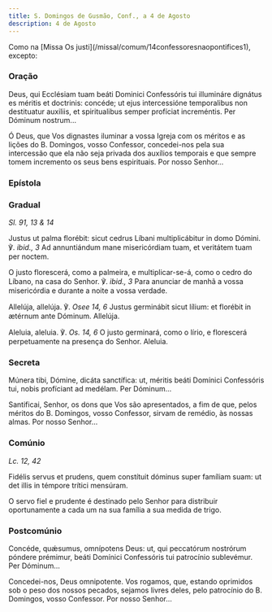 ```yaml
---
title: S. Domingos de Gusmão, Conf., a 4 de Agosto
description: 4 de Agosto
---
```


<aside>
  Como na [Missa Os justi](/missal/comum/14confessoresnaopontifices1), excepto:
</aside>


### Oração

<div class="side-by-side not-content">

Deus, qui Ecclésiam tuam beáti Dominici Confessóris tui illumináre dignátus es méritis et doctrinis: concéde; ut ejus intercessióne temporalibus non destituatur auxiliis, et spiritualibus semper profíciat increméntis. Per Dóminum nostrum...

Ó Deus, que Vos dignastes iluminar a vossa Igreja com os méritos e as lições do B. Domingos, vosso Confessor, concedei-nos pela sua intercessão que ela não seja privada dos auxílios temporais e que sempre tomem incremento os seus bens espirituais. Por nosso Senhor...

</div>

### Epístola

<LinkCard
  href="/missal/comum/13doutores#epístola"
  title="Doutores - Missa In médio Ecclésiae"
/>

### Gradual

<em>Sl. 91, 13 & 14</em>

<div class="side-by-side not-content">

Justus ut palma florébit: sicut cedrus Líbani multiplicábitur in domo Dómini. ℣. <em>ibid., 3</em> Ad annuntiándum mane misericórdiam tuam, et veritátem tuam per noctem.

O justo florescerá, como a palmeira, e multiplicar-se-á, como o cedro do Líbano, na casa do Senhor. ℣. <em>ibid., 3</em> Para anunciar de manhã a vossa misericórdia e durante a noite a vossa verdade.

Allelúja, allelúja. ℣. <em>Osee 14, 6</em> Justus germinábit sicut lílium: et florébit in ætérnum ante Dóminum. Allelúja.

Aleluia, aleluia. ℣. <em>Os. 14, 6</em> O justo germinará, como o lírio, e florescerá perpetuamente na presença do Senhor. Aleluia.

</div>

### Secreta

<div class="side-by-side not-content">

Múnera tibi, Dómine, dicáta sanctífica: ut, méritis beáti Domínici Confessóris tui, nobis profíciant ad medélam. Per Dóminum...

Santificai, Senhor, os dons que Vos são apresentados, a fim de que, pelos méritos do B. Domingos, vosso Confessor, sirvam de remédio, às nossas almas. Por nosso Senhor...

</div>

### Comúnio

<em>Lc. 12, 42</em>

<div class="side-by-side not-content">

Fidélis servus et prudens, quem constítuit dóminus super famíliam suam: ut det illis in témpore trítici mensúram.

O servo fiel e prudente é destinado pelo Senhor para distribuir oportunamente a cada um na sua família a sua medida de trigo.

</div>

### Postcomúnio

<div class="side-by-side not-content">

Concéde, quǽsumus, omnípotens Deus: ut, qui peccatórum nostrórum póndere prémimur, beáti Domínici Confessóris tui patrocínio sublevémur. Per Dóminum...

Concedei-nos, Deus omnipotente. Vos rogamos, que, estando oprimidos sob o peso dos nossos pecados, sejamos livres deles, pelo patrocínio do B. Domingos, vosso Confessor. Por nosso Senhor...

</div>
